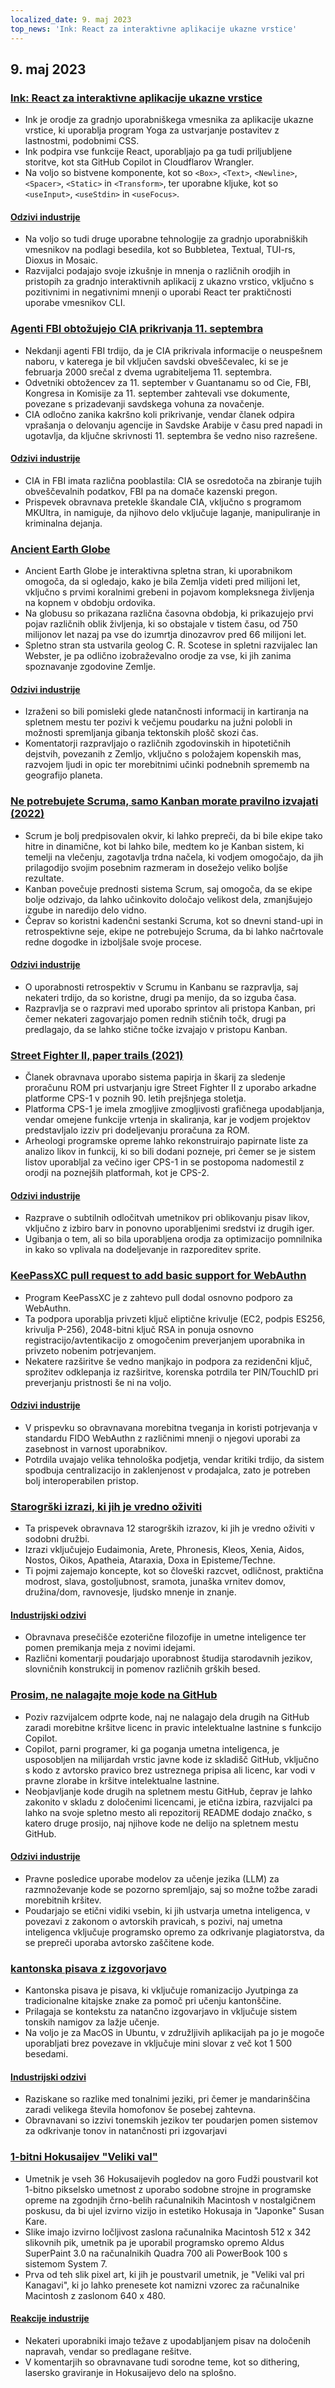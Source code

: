 ```yaml
---
localized_date: 9. maj 2023
top_news: 'Ink: React za interaktivne aplikacije ukazne vrstice'
---
```




<CallToAction />

<Steps>

## 9. maj 2023

### [Ink: React za interaktivne aplikacije ukazne vrstice](https://github.com/vadimdemedes/ink)

- Ink je orodje za gradnjo uporabniškega vmesnika za aplikacije ukazne vrstice, ki uporablja program Yoga za ustvarjanje postavitev z lastnostmi, podobnimi CSS.
- Ink podpira vse funkcije React, uporabljajo pa ga tudi priljubljene storitve, kot sta GitHub Copilot in Cloudflarov Wrangler.
- Na voljo so bistvene komponente, kot so `<Box>`, `<Text>`, `<Newline>`, `<Spacer>`, `<Static>` in `<Transform>`, ter uporabne kljuke, kot so `<useInput>`, `<useStdin>` in `<useFocus>`.

#### [Odzivi industrije](http://news.ycombinator.com/item?id=35863837)

- Na voljo so tudi druge uporabne tehnologije za gradnjo uporabniških vmesnikov na podlagi besedila, kot so Bubbletea, Textual, TUI-rs, Dioxus in Mosaic.
- Razvijalci podajajo svoje izkušnje in mnenja o različnih orodjih in pristopih za gradnjo interaktivnih aplikacij z ukazno vrstico, vključno s pozitivnimi in negativnimi mnenji o uporabi React ter praktičnosti uporabe vmesnikov CLI.

### [Agenti FBI obtožujejo CIA prikrivanja 11. septembra](https://www.spytalk.co/p/exclusive-fbi-agents-accuse-cia-of)

- Nekdanji agenti FBI trdijo, da je CIA prikrivala informacije o neuspešnem naboru, v katerega je bil vključen savdski obveščevalec, ki se je februarja 2000 srečal z dvema ugrabiteljema 11. septembra.
- Odvetniki obtožencev za 11. september v Guantanamu so od Cie, FBI, Kongresa in Komisije za 11. september zahtevali vse dokumente, povezane s prizadevanji savdskega vohuna za novačenje.
- CIA odločno zanika kakršno koli prikrivanje, vendar članek odpira vprašanja o delovanju agencije in Savdske Arabije v času pred napadi in ugotavlja, da ključne skrivnosti 11. septembra še vedno niso razrešene.

#### [Odzivi industrije](http://news.ycombinator.com/item?id=35862656)

- CIA in FBI imata različna pooblastila: CIA se osredotoča na zbiranje tujih obveščevalnih podatkov, FBI pa na domače kazenski pregon.
- Prispevek obravnava pretekle škandale CIA, vključno s programom MKUltra, in namiguje, da njihovo delo vključuje laganje, manipuliranje in kriminalna dejanja.

### [Ancient Earth Globe](https://dinosaurpictures.org/ancient-earth/#470)

- Ancient Earth Globe je interaktivna spletna stran, ki uporabnikom omogoča, da si ogledajo, kako je bila Zemlja videti pred milijoni let, vključno s prvimi koralnimi grebeni in pojavom kompleksnega življenja na kopnem v obdobju ordovika.
- Na globusu so prikazana različna časovna obdobja, ki prikazujejo prvi pojav različnih oblik življenja, ki so obstajale v tistem času, od 750 milijonov let nazaj pa vse do izumrtja dinozavrov pred 66 milijoni let.
- Spletno stran sta ustvarila geolog C. R. Scotese in spletni razvijalec Ian Webster, je pa odlično izobraževalno orodje za vse, ki jih zanima spoznavanje zgodovine Zemlje.

#### [Odzivi industrije](http://news.ycombinator.com/item?id=35856820)

- Izraženi so bili pomisleki glede natančnosti informacij in kartiranja na spletnem mestu ter pozivi k večjemu poudarku na južni polobli in možnosti spremljanja gibanja tektonskih plošč skozi čas.
- Komentatorji razpravljajo o različnih zgodovinskih in hipotetičnih dejstvih, povezanih z Zemljo, vključno s položajem kopenskih mas, razvojem ljudi in opic ter morebitnimi učinki podnebnih sprememb na geografijo planeta.

### [Ne potrebujete Scruma, samo Kanban morate pravilno izvajati (2022)](https://lucasfcosta.com/2022/10/02/scrum-versus-kanban.html)

- Scrum je bolj predpisovalen okvir, ki lahko prepreči, da bi bile ekipe tako hitre in dinamične, kot bi lahko bile, medtem ko je Kanban sistem, ki temelji na vlečenju, zagotavlja trdna načela, ki vodjem omogočajo, da jih prilagodijo svojim posebnim razmeram in dosežejo veliko boljše rezultate.
- Kanban povečuje prednosti sistema Scrum, saj omogoča, da se ekipe bolje odzivajo, da lahko učinkovito določajo velikost dela, zmanjšujejo izgube in naredijo delo vidno.
- Čeprav so koristni kadenčni sestanki Scruma, kot so dnevni stand-upi in retrospektivne seje, ekipe ne potrebujejo Scruma, da bi lahko načrtovale redne dogodke in izboljšale svoje procese.

#### [Odzivi industrije](http://news.ycombinator.com/item?id=35857463)

- O uporabnosti retrospektiv v Scrumu in Kanbanu se razpravlja, saj nekateri trdijo, da so koristne, drugi pa menijo, da so izguba časa.
- Razpravlja se o razpravi med uporabo sprintov ali pristopa Kanban, pri čemer nekateri zagovarjajo pomen rednih stičnih točk, drugi pa predlagajo, da se lahko stične točke izvajajo v pristopu Kanban.

### [Street Fighter II, paper trails (2021)](https://fabiensanglard.net/sf2_sheets/index.html)

- Članek obravnava uporabo sistema papirja in škarij za sledenje proračunu ROM pri ustvarjanju igre Street Fighter II z uporabo arkadne platforme CPS-1 v poznih 90. letih prejšnjega stoletja.
- Platforma CPS-1 je imela zmogljive zmogljivosti grafičnega upodabljanja, vendar omejene funkcije vrtenja in skaliranja, kar je vodjem projektov predstavljalo izziv pri dodeljevanju proračuna za ROM.
- Arheologi programske opreme lahko rekonstruirajo papirnate liste za analizo likov in funkcij, ki so bili dodani pozneje, pri čemer se je sistem listov uporabljal za večino iger CPS-1 in se postopoma nadomestil z orodji na poznejših platformah, kot je CPS-2.

#### [Odzivi industrije](http://news.ycombinator.com/item?id=35859338)

- Razprave o subtilnih odločitvah umetnikov pri oblikovanju pisav likov, vključno z izbiro barv in ponovno uporabljenimi sredstvi iz drugih iger.
- Ugibanja o tem, ali so bila uporabljena orodja za optimizacijo pomnilnika in kako so vplivala na dodeljevanje in razporeditev sprite.

### [KeePassXC pull request to add basic support for WebAuthn](https://github.com/keepassxreboot/keepassxc/pull/8825)

- Program KeePassXC je z zahtevo pull dodal osnovno podporo za WebAuthn.
- Ta podpora uporablja privzeti ključ eliptične krivulje (EC2, podpis ES256, krivulja P-256), 2048-bitni ključ RSA in ponuja osnovno registracijo/avtentikacijo z omogočenim preverjanjem uporabnika in privzeto nobenim potrjevanjem.
- Nekatere razširitve še vedno manjkajo in podpora za rezidenčni ključ, sprožitev odklepanja iz razširitve, korenska potrdila ter PIN/TouchID pri preverjanju pristnosti še ni na voljo.

#### [Odzivi industrije](http://news.ycombinator.com/item?id=35859877)

- V prispevku so obravnavana morebitna tveganja in koristi potrjevanja v standardu FIDO WebAuthn z različnimi mnenji o njegovi uporabi za zasebnost in varnost uporabnikov.
- Potrdila uvajajo velika tehnološka podjetja, vendar kritiki trdijo, da sistem spodbuja centralizacijo in zaklenjenost v prodajalca, zato je potreben bolj interoperabilen pristop.

### [Starogrški izrazi, ki jih je vredno oživiti](https://classicalwisdom.substack.com/p/12-ancient-greek-terms-that-should)

- Ta prispevek obravnava 12 starogrških izrazov, ki jih je vredno oživiti v sodobni družbi.
- Izrazi vključujejo Eudaimonia, Arete, Phronesis, Kleos, Xenia, Aidos, Nostos, Oikos, Apatheia, Ataraxia, Doxa in Episteme/Techne.
- Ti pojmi zajemajo koncepte, kot so človeški razcvet, odličnost, praktična modrost, slava, gostoljubnost, sramota, junaška vrnitev domov, družina/dom, ravnovesje, ljudsko mnenje in znanje.

#### [Industrijski odzivi](http://news.ycombinator.com/item?id=35867935)

- Obravnava presečišče ezoterične filozofije in umetne inteligence ter pomen premikanja meja z novimi idejami.
- Različni komentarji poudarjajo uporabnost študija starodavnih jezikov, slovničnih konstrukcij in pomenov različnih grških besed.

### [Prosim, ne nalagajte moje kode na GitHub](https://nogithub.codeberg.page/)

- Poziv razvijalcem odprte kode, naj ne nalagajo dela drugih na GitHub zaradi morebitne kršitve licenc in pravic intelektualne lastnine s funkcijo Copilot.
- Copilot, parni programer, ki ga poganja umetna inteligenca, je usposobljen na milijardah vrstic javne kode iz skladišč GitHub, vključno s kodo z avtorsko pravico brez ustreznega pripisa ali licenc, kar vodi v pravne zlorabe in kršitve intelektualne lastnine.
- Neobjavljanje kode drugih na spletnem mestu GitHub, čeprav je lahko zakonito v skladu z določenimi licencami, je etična izbira, razvijalci pa lahko na svoje spletno mesto ali repozitorij README dodajo značko, s katero druge prosijo, naj njihove kode ne delijo na spletnem mestu GitHub.

#### [Odzivi industrije](http://news.ycombinator.com/item?id=35859142)

- Pravne posledice uporabe modelov za učenje jezika (LLM) za razmnoževanje kode se pozorno spremljajo, saj so možne tožbe zaradi morebitnih kršitev.
- Poudarjajo se etični vidiki vsebin, ki jih ustvarja umetna inteligenca, v povezavi z zakonom o avtorskih pravicah, s pozivi, naj umetna inteligenca vključuje programsko opremo za odkrivanje plagiatorstva, da se prepreči uporaba avtorsko zaščitene kode.

### [kantonska pisava z izgovorjavo](https://visual-fonts.com/)

- Kantonska pisava je pisava, ki vključuje romanizacijo Jyutpinga za tradicionalne kitajske znake za pomoč pri učenju kantonščine.
- Prilagaja se kontekstu za natančno izgovarjavo in vključuje sistem tonskih namigov za lažje učenje.
- Na voljo je za MacOS in Ubuntu, v združljivih aplikacijah pa jo je mogoče uporabljati brez povezave in vključuje mini slovar z več kot 1 500 besedami.

#### [Industrijski odzivi](http://news.ycombinator.com/item?id=35867275)

- Raziskane so razlike med tonalnimi jeziki, pri čemer je mandarinščina zaradi velikega števila homofonov še posebej zahtevna.
- Obravnavani so izzivi tonemskih jezikov ter poudarjen pomen sistemov za odkrivanje tonov in natančnosti pri izgovarjavi

### [1-bitni Hokusaijev "Veliki val"](https://www.hypertalking.com/2023/05/08/1-bit-pixel-art-of-hokusais-the-great-wave-off-kanagawa/)

- Umetnik je vseh 36 Hokusaijevih pogledov na goro Fudži poustvaril kot 1-bitno pikselsko umetnost z uporabo sodobne strojne in programske opreme na zgodnjih črno-belih računalnikih Macintosh v nostalgičnem poskusu, da bi ujel izvirno vizijo in estetiko Hokusaja in "Japonke" Susan Kare.
- Slike imajo izvirno ločljivost zaslona računalnika Macintosh 512 x 342 slikovnih pik, umetnik pa je uporabil programsko opremo Aldus SuperPaint 3.0 na računalnikih Quadra 700 ali PowerBook 100 s sistemom System 7.
- Prva od teh slik pixel art, ki jih je poustvaril umetnik, je "Veliki val pri Kanagavi", ki jo lahko prenesete kot namizni vzorec za računalnike Macintosh z zaslonom 640 x 480.

#### [Reakcije industrije](http://news.ycombinator.com/item?id=35866283)

- Nekateri uporabniki imajo težave z upodabljanjem pisav na določenih napravah, vendar so predlagane rešitve.
- V komentarjih so obravnavane tudi sorodne teme, kot so dithering, lasersko graviranje in Hokusaijevo delo na splošno.

</Steps>
